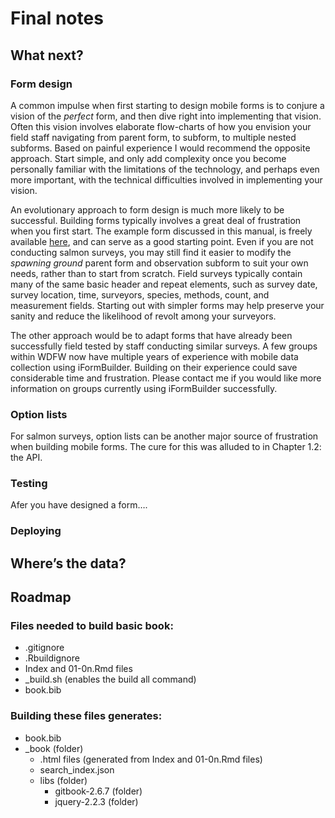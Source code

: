 # Final notes

## What next?

### Form design

A common impulse when first starting to design mobile forms is to conjure a vision of the *perfect* form, and then dive right into implementing that vision. Often this vision involves elaborate flow-charts of how you envision your field staff navigating from parent form, to subform, to multiple nested subforms. Based on painful experience I would recommend the opposite approach. Start simple, and only add complexity once you become personally familiar with the limitations of the technology, and perhaps even more important, with the technical difficulties involved in implementing your vision.  

An evolutionary approach to form design is much more likely to be successful. Building forms typically involves a great deal of frustration when you first start. The example form discussed in this manual, is freely available [here](https://github.com/arestrom/mf4ss), and can serve as a good starting point. Even if you are not conducting salmon surveys, you may still find it easier to modify the *spawning ground* parent form and observation subform to suit your own needs, rather than to start from scratch. Field surveys typically contain many of the same basic header and repeat elements, such as survey date, survey location, time, surveyors, species, methods, count, and measurement fields. Starting out with simpler forms may help preserve your sanity and reduce the likelihood of revolt among your surveyors. 

The other approach would be to adapt forms that have already been successfully field tested by staff conducting similar surveys. A few groups within WDFW now have multiple years of experience with mobile data collection using iFormBuilder. Building on their experience could save considerable time and frustration. Please contact me if you would like more information on groups currently using iFormBuilder successfully.

### Option lists

For salmon surveys, option lists can be another major source of frustration when building mobile forms. The cure for this was alluded to in Chapter 1.2: the API. 

### Testing

Afer you have designed a form.... 


### Deploying



## Where's the data?


## Roadmap





### Files needed to build basic book:

* .gitignore
* .Rbuildignore
* Index and 01-0n.Rmd files
* _build.sh (enables the build all command)
* book.bib

### Building these files generates:

* book.bib
* _book (folder)
    * .html files (generated from Index and 01-0n.Rmd files)
    * search_index.json
    * libs (folder)
        * gitbook-2.6.7 (folder)
        * jquery-2.2.3 (folder)
